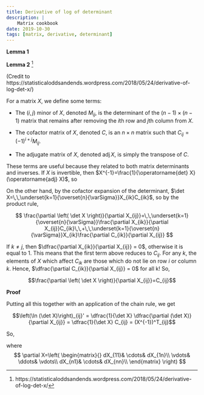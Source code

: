 ---
title: Derivative of log of determinant
description: |
    Matrix cookbook
date: 2019-10-30
tags: [matrix, derivative, determinant]
---

\begin{equation}
\tag{43}
\partial(\ln (\operatorname{det}(\mathbf{X})))=\operatorname{Tr}\left(\mathbf{X}^{-1} \partial \mathbf{X}\right)
\end{equation}

**Lemma 1**

\begin{equation}
\sum_{i} \sum_{j} \mathbf{A}^{\mathrm{T}}_{i j} \mathbf{B}_{i j} = \operatorname{Tr}\left(\mathbf{A} \mathbf{B}\right)
\end{equation}

**Lemma 2** [^1] 

(Credit to https://statisticaloddsandends.wordpress.com/2018/05/24/derivative-of-log-det-x/)

\begin{equation}
\frac{\partial(\operatorname{det} \mathbf{X})}{\partial \mathbf{X}_{i j}}=\mathbf{C}_{i j}
\end{equation}

For a matrix $X$, we define some terms:

- The $(i,j)$ minor of $X$, denoted $M_{ij}$, is the determinant of the $(n-1) \times (n-1)$ matrix that remains after removing the $i$th row and $j$th column from $X$.
  
- The cofactor matrix of $X$, denoted $C$, is an $n \times n$ matrix such that $C_{ij} = (-1)^{i+j} M_{ij}$.

- The adjugate matrix of $X$, denoted $\operatorname{adj } X$, is simply the transpose of $C$.

These terms are useful because they related to both matrix determinants and inverses. If $X$ is invertible, then $X^{-1}=\frac{1}{\operatorname{det} X}(\operatorname{adj} X)$, so

\begin{equation}
\left(\textbf{X}^{-1}\right)^T_{ij} = \frac{1}{\operatorname{det} X} C_{ij}
\end{equation}

On the other hand, by the cofactor expansion of the determinant, $\det  X=\,\,\underset{k=1}{\overset{n}{\varSigma}}X_{ik}C_{ik}$, so by the product rule,

$$
\frac{\partial \left( \det  X \right)}{\partial X_{ij}}=\,\,\underset{k=1}{\overset{n}{\varSigma}}\frac{\partial X_{ik}}{\partial X_{ij}}C_{ik}\,\,+\,\,\underset{k=1}{\overset{n}{\varSigma}}X_{ik}\frac{\partial C_{ik}}{\partial X_{ij}}
$$

If $k \neq j$, then $\dfrac{\partial X_{ik}}{\partial X_{ij}} = 0$, otherwise it is equal to 1. This means that the first term above reduces to $C_{ij}$. For any $k$, the elements of $X$ which affect $C_{ik}$ are those which do not lie on row $i$ or column $k$. Hence, $\dfrac{\partial C_{ik}}{\partial X_{ij}} = 0$ for all k! So,

$$\frac{\partial \left( \det  X \right)}{\partial X_{ij}}=C_{ij}$$

**Proof**

Putting all this together with an application of the chain rule, we get

$$\left(\ln (\det X)\right)_{ij}' = \dfrac{1}{\det X} \dfrac{\partial (\det X)}{\partial X_{ij}} = \dfrac{1}{\det X} C_{ij} = (X^{-1})^T_{ij}$$

So, 

\begin{align}
\partial(\ln (\operatorname{det}(\mathbf{X})))&=\sum_{i} \sum_{j} \left(\ln (\det X)\right)_{ij}' d_{ij} \\
&= \sum_{i} \sum_{j}(\mathbf{X}^{-1})^T_{ij} d_{ij} \\
&= \operatorname{Tr}\left(\mathbf{X}^{-1} \partial \mathbf{X}\right)
\end{align}

where
$$
\partial X=\left( \begin{matrix}{}
	dX_{11}&		\cdots&		dX_{1n}\\
	\vdots&		\ddots&		\vdots\\
	dX_{n1}&		\cdots&		dX_{nn}\\
\end{matrix} \right) 
$$

[^1]: https://statisticaloddsandends.wordpress.com/2018/05/24/derivative-of-log-det-x/
